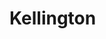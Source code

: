 
# Kellington
<ProjectDetails
  floatRight
  region="Stormlands"
  house="House Kellington"
  type="Keep"
  status="Completed"
  warp="undefined"
  projectLead="_Ready"
  dateStarted="2015-02-22T08:00:00+00:00"
  dateCompleted="2015-02-22T08:00:00+00:00"
/>
